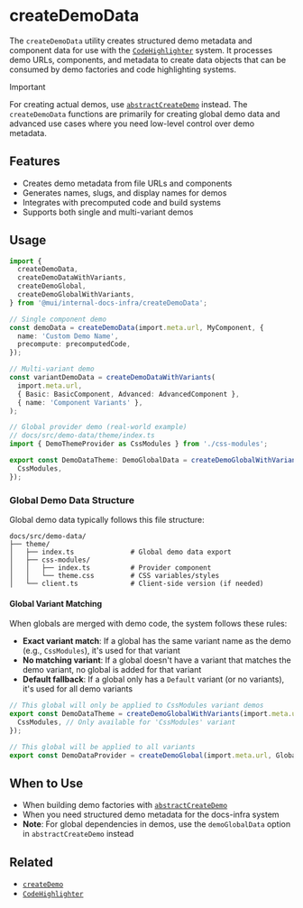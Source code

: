 # createDemoData

The `createDemoData` utility creates structured demo metadata and component data for use with the [`CodeHighlighter`](../components/code-highlighter/page.mdx) system. It processes demo URLs, components, and metadata to create data objects that can be consumed by demo factories and code highlighting systems.

> [!IMPORTANT]
> For creating actual demos, use [`abstractCreateDemo`](./abstract-create-demo/page.mdx) instead. The `createDemoData` functions are primarily for creating global demo data and advanced use cases where you need low-level control over demo metadata.

## Features

- Creates demo metadata from file URLs and components
- Generates names, slugs, and display names for demos
- Integrates with precomputed code and build systems
- Supports both single and multi-variant demos

## Usage

```ts
import {
  createDemoData,
  createDemoDataWithVariants,
  createDemoGlobal,
  createDemoGlobalWithVariants,
} from '@mui/internal-docs-infra/createDemoData';

// Single component demo
const demoData = createDemoData(import.meta.url, MyComponent, {
  name: 'Custom Demo Name',
  precompute: precomputedCode,
});

// Multi-variant demo
const variantDemoData = createDemoDataWithVariants(
  import.meta.url,
  { Basic: BasicComponent, Advanced: AdvancedComponent },
  { name: 'Component Variants' },
);

// Global provider demo (real-world example)
// docs/src/demo-data/theme/index.ts
import { DemoThemeProvider as CssModules } from './css-modules';

export const DemoDataTheme: DemoGlobalData = createDemoGlobalWithVariants(import.meta.url, {
  CssModules,
});
```

### Global Demo Data Structure

Global demo data typically follows this file structure:

```
docs/src/demo-data/
├── theme/
│   ├── index.ts              # Global demo data export
│   ├── css-modules/
│   │   ├── index.ts          # Provider component
│   │   └── theme.css         # CSS variables/styles
│   └── client.ts             # Client-side version (if needed)
```

#### Global Variant Matching

When globals are merged with demo code, the system follows these rules:

- **Exact variant match**: If a global has the same variant name as the demo (e.g., `CssModules`), it's used for that variant
- **No matching variant**: If a global doesn't have a variant that matches the demo variant, no global is added for that variant
- **Default fallback**: If a global only has a `Default` variant (or no variants), it's used for all demo variants

```ts
// This global will only be applied to CssModules variant demos
export const DemoDataTheme = createDemoGlobalWithVariants(import.meta.url, {
  CssModules, // Only available for 'CssModules' variant
});

// This global will be applied to all variants
export const DemoDataProvider = createDemoGlobal(import.meta.url, GlobalProvider);
```

## When to Use

- When building demo factories with [`abstractCreateDemo`](./abstract-create-demo/page.mdx)
- When you need structured demo metadata for the docs-infra system
- **Note**: For global dependencies in demos, use the `demoGlobalData` option in `abstractCreateDemo` instead

## Related

- [`createDemo`](./abstract-create-demo/page.mdx)
- [`CodeHighlighter`](../components/code-highlighter/page.mdx)
